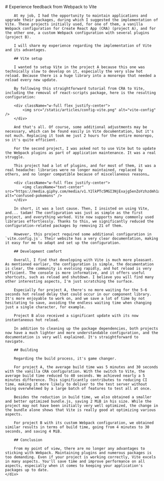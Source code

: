 <div className="flex justify-center container mx-auto py-12 md:py-16 lg:py-20 flex-grow">
    <div className="prose max-w-none prose-slate prose-lg lg:prose-xl">
        # Experience feedback from Webpack to Vite

        At my job, I had the opportunity to maintain applications and upgrade their packages, during which I suggested the implementation of Vite. These projects initially used, for one of them, a vanilla Webpack configuration for Create React App (CRA) (project A), and for the other one, a custom Webpack configuration with several plugins (project B).

        I will share my experience regarding the implementation of Vite and its advantages.

        ## Vite setup

        I wanted to setup Vite in the project A because this one was technically slow to develop on it, especially the very slow hot reload. Because there is a huge library into a monorepo that needed a reload every new update.

        By following this straightforward tutorial from CRA to Vite, including the removal of react-scripts package, here is the resulting configuration:

        <div className="w-full flex justify-center">
            <img src="/static/articles/config-vite.png" alt="vite-config" />
        </div>

        And that's all. Of course, some additional adjustments may be necessary, which can be found easily in Vite documentation, but it's not much. Replacing it took me just 2 hours for the entire monorepo, so it's quite efficient.

        For the second project, I was asked not to use Vite but to update the Webpack plugins as part of application maintenance. It was a real struggle.

        This project had a lot of plugins, and for most of them, it was a real headache: libraries were no longer maintained, replaced by others, and no longer compatible because of miscellaneous reasons…

        <div className="w-full flex justify-center">
            <img className="text-center" src="https://media.giphy.com/media/v1.Y2lkPTc5MGI3NjExajg5enZoYzhzdmh1aWh3amo5dHNmMmRzYXZnOWNnbXR3aWwxdnZrNSZlcD12MV9pbnRlcm5hbF9naWZfYnlfaWQmY3Q9Zw/3oz8xTJXSZE2ciPwJi/giphy.gif" alt="confused-pokemons" />
        </div>
      
        In short, it was a lost cause. Then, I insisted on using Vite, and... tadam! The configuration was just as simple as the first project, and everything worked. Vite now supports many commonly used libraries effortlessly. Thanks to this, we significantly reduced the configuration-related packages by removing 21 of them.

        However, this project required some additional configuration in `vite.config.js`. Their website has a very clear documentation, making it easy for me to adapt and set up the configuration.

        ## Development comfort

        Overall, I find that developing with Vite is much more pleasant. As mentioned earlier, the configuration is simple, the documentation is clear, the community is evolving rapidly, and hot reload is very efficient. The console is more informative, and it offers useful shortcuts, such as reload and shutdown. I believe you will find many other interesting aspects, I'm just scratching the surface.

        Especially for project A, there's no more waiting for the 5-6 seconds hot reload delay that could occur in our component library. It's more enjoyable to work on, and we save a lot of time by not hesitating to save, avoiding the endless waiting time when changing just a single character, for example.

        Project B also received a significant update with its now instantaneous hot reload.

        In addition to cleaning up the package dependencies, both projects now have a much lighter and more understandable configuration, and the documentation is very well explained. It's straightforward to navigate.

        ## Building

        Regarding the build process, it's game changer.

        For project A, the average build time was 5 minutes and 30 seconds with the vanilla CRA configuration. With the switch to Vite, the average build time reduced to 40 seconds. We achieved nearly a 5 minutes difference. This significantly contributes to reducing CI time, making it more likely to deliver to the test server without being overwhelmed by a large batch of features to test all at once.

        Besides the reduction in build time, we also obtained a smaller and better optimized bundle.js, saving 2 MiB in his size. While the project may not have been initially very well optimized, the change in the bundle alone shows that Vite is really good at optimizing various aspects.

        For project B with its custom Webpack configuration, we obtained similar results in terms of build time, going from 4 minutes to 30 seconds, and saving 4 MiB.

        ## Conclusion

        From my point of view, there are no longer any advantages to sticking with Webpack. Maintaining plugins and numerous packages is too demanding. Even if your project is working correctly, Vite excels in many aspects. You'll save time and improve performance on all aspects, especially when it comes to keeping your application's packages up to date.
    </div>
</div>
